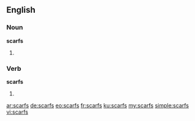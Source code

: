 ==English==

===Noun===
'''scarfs'''

# {{plural of|scarf}}

===Verb===
'''scarfs'''

# {{en-third-person singular of|scarf}}

[[ar:scarfs]]
[[de:scarfs]]
[[eo:scarfs]]
[[fr:scarfs]]
[[ku:scarfs]]
[[my:scarfs]]
[[simple:scarfs]]
[[vi:scarfs]]